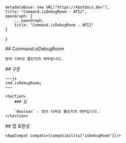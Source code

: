 
    metadataBase: new URL("https://kbotdocs.dev"),
    title: "Command.isDebugRoom - API2",
    openGraph: {
        ...openGraph,
        title: "Command.isDebugRoom - API2"
    }
}

<Section>
    ## Command.isDebugRoom

    방이 디버깅 룸인지의 여부입니다.
</Section>
<Section>
    ## 구문

    ~~~js
    cmd.isDebugRoom;
    ~~~

    <Section>
        ### 값

        `Boolean` - 방이 디버깅 룸인지의 여부입니다.
    </Section>
</Section>
<Section>
    ## 앱 호환성

    <AppCompat compats={compatibility["isDebugRoom"]}/>
</Section>